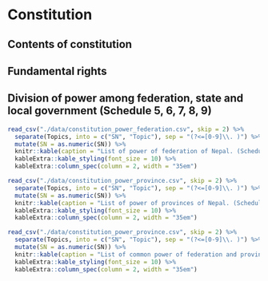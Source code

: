 # Constitution

## Contents of constitution

\begin{questions}
\question What are the major contents of Constitution of Nepal, 2072
  \begin{solution}
  \begin{itemize}
  \item Preamble
  \item Part-1 Preliminary
  \item Part-2 Citizenship
  \item Part-3 Fundamental Rights and Duties
  \item Part-4 Directive Principles, Policies and Obligations of the State
  \item Part-5 Structure of State and Distribution of State Power
  \item Part-6 President and Vice-President
  \item Part-7 Federal Executive
  \item Part-8 Federal Legislature
  \item Part-9 Federal Legislative Procedures
  \item Part-10 Federal Financial Procedures
  \item Part-11 Judiciary
  \item Part- 12 Attorney General
  \item Part -13 State Executive
  \item Part-14 State Legislature
  \item Part-15 State Legislative Procedures
  \item Part -16 State Financial Procedures
  \item Part-17 Local Executive
  \item Part-18 Local Legislature
  \item Part-19 Local Financial Procedures
  \item Part-20 Interrelations between Federation, State and Local Level
  \item Part-21 Commission for the Investigation of Abuse of Authority
  \item Part-22 Auditor General
  \item Part -23 Public Service Commission
  \item Part-24 Election Commission
  \item Part-25 National Human Rights Commission
  \item Part-26 National Natural Resources and Fiscal Commission
  \item Part- 27 Other Commissions
  \item Part-28 Provisions Relating to National Security
  \item Part-29 Provisions Relating to Political Parties
  \item Part-30 Emergency Power
  \item Part-31 Amendment to the Constitution
  \item Part-32 Miscellaneous
  \item Part-33 Transitional Provisions
  \item Part-34 Definitions and Interpretations
  \item Part-35 Short Title, Commencement and Repeal
  \item Schedule-1 National Flag of Nepal
  \item Schedule-2 National Anthem of Nepal
  \item Schedule-3 Coat of Arms of Nepal
  \item Schedule-4 States, and Districts to be included in the concerned States.
  \item Schedule-5 List of Federal Power
  \item Schedule-6 List of State Power
  \item Schedule-7 List of Concurrent Powers of Federation and State
  \item Schedule-8 List of Local Level Power
  \item Schedule-9 List of Concurrent Power of Federation, State and Local level
  \end{itemize}
  \end{solution}
\end{questions}

## Fundamental rights

\begin{questions}

\question What does Part-3 of Consitution of Nepal, 2072 -- Fundamental rights and duties, include ?
\begin{solution}

Fundamental rights and duties start at article 16.

\begin{enumerate}
\addtocounter{enumiii}{16} % for nested enumerations use enumii, enumiii and enumiv
\item Right to live with dignity:
\begin{enumerate}
\item Every person shall have the right to live with dignity.
\item No law shall be made providing for the death penalty to any one.
\end{enumerate}
\item Right to freedom:
\begin{enumerate}
\item No person shall be deprived of his or her personal liberty except in accordance with law.
\item Every citizen shall have the following freedoms:
\begin{enumerate}
\item freedom of opinion and expression,
\item freedom to assemble peaceably and without arms,
\item freedom to form political parties,
\item freedom to form unions and associations,
\item freedom to move and reside in any part of Nepal,
\item freedom to practice any profession, carry on any occupation, and establish and operate any industry, trade and business in any part of Nepal.
\end{enumerate}
\end{enumerate}
\item[] Provided that:
\begin{enumerate}
\item Nothing in sub-clause (a) shall be deemed to prevent the making of an Act to impose reasonable restrictions on any act which may undermine the sovereignty, territorial integrity, nationality and independence of Nepal or the harmonious relations between the Federal Units or the people of various castes, tribes, religions or communities or incite castebased discrimination or untouchability or on any act of disrespect of labour, defamation, contempt of court, incitement to an offence or on any act which may be contrary to public decency or morality.
\item Nothing in sub-clause (b) shall be deemed to prevent the making of an Act to impose reasonable restrictions on any act which may undermine the sovereignty, territorial integrity, nationality and independence of Nepal or the harmonious relations between the Federal Units or public peace and order.
\item Nothing in sub-clause (c) shall be deemed to prevent the making of an Act to impose reasonable restrictions on any act which may undermine the sovereignty, territorial integrity, nationality and independence of Nepal, constitute an espionage against the nation or divulge national secrecy or on any act of rendering assistance to any foreign state, organization or representative in a manner to undermine the security of Nepal or on an act of sedition or on any act which may undermine the harmonious relations between the Federal Units or on any act of incitement to caste-based or communal hatred or on any act which may undermine the harmonious relations between various castes, tribes, religions and communities, or on any act of acquisition of, or restriction on, membership of any political party on the basis solely of tribe, language, religion, community or sex or on any act of formation of a political party with discrimination between citizens or on incitement to violent acts or on any act which may be contrary to public morality. (4) Nothing in sub-clause (d) shall be deemed to prevent the making of an Act to impose reasonable restrictions on any act which may undermine the sovereignty, territorial integrity, nationality and independence of Nepal, or on any act which may constitute espionage against the nation or on any act of divulgence of national secrecy or on any act assisting any foreign state, organization or representative in a manner to undermine the security of Nepal or on an act of sedition or on any act which may undermine the harmonious relations between the Federal Units or on any act of incitement to caste-based or communal hatred or on any act which may undermine the harmonious relations between various castes, tribes, religions and communities or on incitement to violent acts or on any act which may be contrary to public morality.
\item Nothing in sub-clause (e) shall be deemed to prevent the making of an Act to impose reasonable restrictions on any act which may undermine the interest of the general public or which may undermine the harmonious relations between the Federal Units or the harmonious relations between the peoples of various castes, tribes, religions or communities or which may constitute or incite violent acts.
\item Nothing in sub-clause (f) shall be deemed to prevent the making of an Act to prevent any act which may undermine the harmonious relations between the Federal Units or any act which may be contrary to public health, decency or morality of the general public or to confer on the State the exclusive right to undertake any specific industry, trade or service, or to prescribe any condition or qualification for carrying on any industry, trade, occupation, employment or business.
\end{enumerate}

\item Right to equality:
\begin{enumerate}
\item All citizens shall be equal before law. No person shall be denied the equal protection of law.
\item No discrimination shall be made in the application of general laws on grounds of origin, religion, race, caste, tribe, sex, physical condition, condition of health, marital status, pregnancy, economic condition, language or region, ideology or on similar other grounds.
\item The State shall not discriminate citizens on grounds of origin, religion, race, caste, tribe, sex, economic condition, language, region, ideology or on similar other grounds. Provided that nothing shall be deemed to prevent the making of special provisions by law for the protection, empowerment or development of the citizens including the socially or culturally backward women, Dalit, indigenous people, indigenous nationalities, Madhesi, Tharu, Muslim, oppressed class, Pichhadaclass, minorities, the marginalized, farmers, labours, youths, children, senior citizens, gender and sexual minorities, persons with disabilities, persons in pregnancy, incapacitated or helpless, backward region and indigent Khas Arya.
Explanation: For the purposes of this Part and Part 4, "indigent" means a person who earns income less than that specified by the Federal law.
\item No discrimination shall be made on the ground of gender with regard to remuneration and social security for the same work.
\item All offspring shall have the equal right to the ancestral property without discrimination on the ground of gender.
\end{enumerate}

\item Right to communication:
\begin{enumerate}
\item No publication and broadcasting or dissemination or printing of any news item, editorial, feature article or other reading, audio and audio-visual material through any means whatsoever including electronic publication, broadcasting and printing shall be censored. Provided that nothing shall be deemed to prevent the making of Acts to impose reasonable restrictions on any act which may undermine the sovereignty, territorial integrity, nationality of Nepal or the harmonious relations between the Federal Units or the harmonious relations between various castes, tribes, religions or communities, or on any act of sedition, defamation or contempt of court or incitement to an offence, or on any act which may be contrary to public decency or morality, on any act of hatred to labour and on any act of incitement to caste-based untouchability as well as gender discrimination.
\item No radio, television, on-line or other form of digital or electronic equipment, press or other means of communication publishing, broadcasting or printing any news item, feature, editorial, article, information or other material shall be closed or seized nor shall registration thereof be cancelled nor shall such material be seized by the reason of publication, broadcasting or printing of such material through any audio, audio-visual or electronic equipment. Provided that nothing contained in this clause shall be deemed to prevent the making of an Act to regulate radio, television, online or any other form of digital or electronic equipment, press or other means of communication.
\item No means of communication including the press, electronic broadcasting and telephone shall be interrupted except in accordance with law.
\end{enumerate}

\item Rights relating to justice:
\begin{enumerate}
\item No person shall be detained in custody without informing him or her of the ground for his or her arrest.
\item Any person who is arrested shall have the right to consult a legal practitioner of his or her choice from the time of such arrest and to be defended by such legal practitioner. Any consultation made by such person with, and advice given by, his or her legal practitioner shall be confidential. Provided this clause shall not apply to a citizen of an enemy state. Explanation: For the purpose of this clause, "legal practitioner" means any person who is authorized by law to represent any person in any court.
\item Any person who is arrested shall be produced before the adjudicating authority within a period of twenty-four hours of such arrest, excluding the time necessary for the journey from the place of arrest to such authority; and any such person shall not be detained in custody except on the order of such authority. Provided that this clause shall not apply to a person held in preventive detention and to a citizen of an enemy state.
\item No person shall be liable for punishment for an act which was not punishable by the law in force when the act was committed nor shall any person be subjected to a punishment greater than that prescribed by the law in force at the time of the commission of the offence.
\item Every person charged with an offence shall be presumed innocent until proved guilty of the offence.
\item No person shall be tried and punished for the same offence in a court more than once.
\item No person charged with an offence shall be compelled to testify against himself or herself.
\item Every person shall have the right to be informed of any proceedings taken against him or her.
\item Every person shall have the right to a fair trial by an independent, impartial and competent court or judicial body.
\item Any indigent party shall have the right to free legal aid in accordance with law.
\end{enumerate}

\item Right of victim of crime:
\begin{enumerate}
\item A victim of crime shall have the right to get information about the investigation and proceedings of a case in which he or she is the victim.
\item A victim of crime shall have the right to justice including social rehabilitation and compensation in accordance with law.
\end{enumerate}

\item Right against torture:
\begin{enumerate}
\item No person who is arrested or detained shall be subjected to physical or mental torture or to cruel, inhuman or degrading treatment.
\item Any act mentioned in clause (1) shall be punishable by law, and any person who is the victim of such treatment shall have the right to obtain compensation in accordance with law.
\end{enumerate}

\item Right against preventive detention:
\begin{enumerate}
\item No person shall be held under preventive detention unless there is a sufficient ground of the existence of an immediate threat to the sovereignty, territorial integrity or public peace and order of Nepal.
\item Information about the situation of a person who is held under preventive detention pursuant to clause (1) must be given immediately to his or her family members or relatives. Provided that this clause shall not apply to a citizen of an enemy state.
\item If the authority making preventive detention holds any person under preventive detention contrary to law or in bad faith, the person held under preventive detention shall have the right to obtain compensation in accordance with law.
\end{enumerate}

\item Right against untouchability and discrimination:
\begin{enumerate}
\item No person shall be subjected to any form of untouchability or discrimination in any private and public places on grounds of his or her origin, caste, tribe, community, profession, occupation or physical condition.
\item In producing or distributing any goods, services or facilities, no person belonging to any particular caste or tribe shall be prevented from purchasing or acquiring such goods, services or facilities nor shall such goods, services or facilities be sold, distributed or provided only to the persons belonging to any particular caste or tribe.
\item No act purporting to demonstrate any person or community as superior or inferior on grounds of origin, caste, tribe or physical condition or justifying social discrimination on grounds of caste, tribe or untouchability or propagating ideology based on untouchability and caste based superiority or hatred or encouraging caste-based discrimination in any manner whatsoever shall be allowed.
\item No discrimination in any form shall be allowed at a workplace with or without making untouchability on the ground of caste.
\item Any act of untouchability and discrimination in any for committed in contravention of this Article shall be punishable by law as a severe social offence, and the victim of such act shall have the right to obtain compensation in accordance with law.
\end{enumerate}

\item Right relating to property:
\begin{enumerate}
\item Every citizen shall, subject to law, have the right to acquire, own, sell, dispose, acquire business profits from, and otherwise deal with, property. Provided that the State may levy tax on property of a person, and tax on income of a person in accordance with the concept of progressive taxation. Explanation: For the purposes of this Article, "property" means any form of property including movable and immovable property, and includes an intellectual property right.
\item The State shall not, except for public interest, requisition, acquire, or otherwise create any encumbrance on, property of a person. Provided that this clause shall not apply to any property acquired by any person illicitly.
\item The basis of compensation to be provided and procedures to be followed in the requisition by the State of property of any person for public interest in accordance with clause (2) shall be as provided for in the Act.
\item The provisions of clauses (2) and (3) shall not prevent the State from making land reforms, management and regulation in accordance with lawfor the purposes of enhancement of product and productivity of lands, modernization and commercialization of agriculture, environment protection and planned housing and urban development.
\item Nothing shall prevent the State from using the property of any person, which it has requisitioned for public interest in accordance with clause (3), for any other public interest instead of such public interest.
\end{enumerate}

\item Right to freedom of religion:
\begin{enumerate}
\item Every person who has faith in religion shall have the freedom to profess, practice and protect his or her religion according to his or her conviction.
\item Every religious denomination shall have the right to operate and protect its religious sites and religious Guthi (trusts).
\item[] Provided that nothing shall be deemed to prevent the regulation, by making law, of the operation and protection of religious sites and religious trusts and management of trust properties and lands.
\item No person shall, in the exercise of the right conferred by this Article, do, or cause to be done, any act which may be contrary to public health, decency and morality or breach public peace, or convert another person from one religion to another or any act or conduct that may jeopardize other's religion and such act shall be punishable by law.
\end{enumerate}

\item Right to information: Every citizen shall have the right to demand and receive information on any matter of his or her interest or of public interest. Provided that no one shall be compelled to provide information on any matter of which confidentiality must be maintained in accordance with law.
\item Right to privacy: The privacy of any person, his or her residence, property, document, data, correspondence and matters relating to his or her character shall, except in accordance with law, be inviolable.
\item Right against exploitation:
\begin{enumerate}
\item Every person shall have the right against exploitation.
\item No person shall be exploited in any manner on the grounds of religion, custom, tradition, usage, practice or on any other grounds.
\item No one shall be subjected to trafficking nor shall one be held in slavery or servitude.
\item No one shall be forced to work against his or her will. Provided that nothing shall be deemed to prevent the making of law empowering the State to require citizens to perform compulsory service for public purposes.
\item Act contrary to clauses (3) and (4) shall be punishable by law and the victim shall have the right to obtain compensation from the perpetrator in accordance with law.
\end{enumerate}

\item Right to clean environment:
\begin{enumerate}
\item Every citizen shall have the right to live in a clean and healthy environment.
\item The victim shall have the right to obtain compensation, in accordance with law, for any injury caused from environmental pollution or degradation.
\item This Article shall not be deemed to prevent the making of necessary legal provisions for a proper balance between the environment and development, in development works of the nation.
\end{enumerate}

\item Right relating to education:
\begin{enumerate}
\item Every citizen shall have the right of access to basic education.
\item Every citizen shall have the right to get compulsory and free education up to the basic level and free education up to the secondary level from the State.
\item The citizens with disabilities and the economically indigent citizens shall have the right to get free higher education in accordance with law.
\item The visually impaired citizens shall have the right to get free education through brail script and the citizens with hearing or speaking impairment, to get free education through sign language, in accordance with law.
\item Every Nepalese community residing in Nepal shall have the right to get education in its mother tongue and, for that purpose, to open and operate schools and educational institutes, in accordance with law.
\end{enumerate}

\item Right to language and culture:
\begin{enumerate}
\item Every person and community shall have the right to use their languages.
\item Every person and community shall have the right to participate in the cultural life of their communities.
\item Every Nepalese community residing in Nepal shall have the right to preserve and promote its language, script, culture, cultural civilization and heritage.
\end{enumerate}

\item Right to employment:
\begin{enumerate}
\item Every citizen shall have the right to employment. The terms and conditions of employment, and unemployment benefit shall be as provided for in the Federal law.
\item Every citizen shall have the right to choose employment.
\end{enumerate}

\item Right to labour:
\begin{enumerate}
\item Every labourer shall have the right to practice appropriate labour. Explanation: For the purposes of this Article, "labourer" means a labourer or worker who does physical or mental work for an employer in consideration for remuneration.
\item Every labourer shall have the right to appropriate remuneration, facilities and contributory social security.
\item Every labourer shall have the right to form and join trade unions and to engage in collective bargaining, in accordance with law.
\end{enumerate}

\item Right relating to health:
\begin{enumerate}
\item Every citizen shall have the right to free basic health services from the State, and no one shall be deprived of emergency health services.
\item Every person shall have the right to get information about his or her medical treatment.
\item Every citizen shall have equal access to health services.
\item Every citizen shall have the right of access to clean drinking water and sanitation.
\end{enumerate}

\item Right relating to food:
\begin{enumerate}
\item Every citizen shall have the right relating to food.
\item Every citizen shall have the right to be safe from the state of being in danger of life from the scarcity of food.
\item Every citizen shall have the right to food sovereignty in accordance with law.
\end{enumerate}

\item Right to housing:
\begin{enumerate}
\item Every citizen shall have the right to an appropriate housing.
\item No citizen shall be evicted from the residence owned by him or her nor shall his or her residence be infringed except in accordance with law.
\end{enumerate}

\item Rights of women:
\begin{enumerate}
\item Every woman shall have equal lineage right without gender based discrimination.
\item Every woman shall have the right to safe motherhood and reproductive health.
\item No woman shall be subjected to physical, mental, sexual, psychological or other form of violence or exploitation on grounds of religion, social, cultural tradition, practice or on any other grounds. Such act shall be punishable by law, and the victim shall have the right to obtain compensation in accordance with law.
\item Women shall have the right to participate in all bodies of the State on the basis of the principle of proportional inclusion.
\item Women shall have the right to obtain special opportunity in education, health, employment and social security, on the basis of positive discrimination.
\item The spouse shall have the equal right to property and family affairs.
\end{enumerate}

\item Rights of the child:
\begin{enumerate}
\item Every child shall have the right to name and birth registration along with his or her identity.
\item Every child shall have the right to education, health, maintenance, proper care, sports, entertainment and overall personality development from the families and the State.
\item Every child shall have the right to elementary child development and child participation.
\item No child shall be employed to work in any factory, mine or engaged in similar other hazardous work.
\item No child shall be subjected to child marriage, transported illegally, abducted/kidnapped or taken in hostage.
\item No child shall be recruited or used in army, police or any armed group, or be subjected, in the name of cultural or religious traditions, to abuse, exclusion or physical, mental, sexual or other form of exploitation or improper use by any means or in any manner.
\item No child shall be subjected to physical, mental or any other form of torture in home, school or other place and situation whatsoever.
\item Every child shall have the right to juvenile friendly justice.
\item The child who is helpless, orphan, with disabilities, conflict victim, displaced or vulnerable shall have the right to special protection and facilities from the State.
\item Any act contrary to in clauses (4), (5), (6) and (7) shall be punishable by law, and a child who is the victim of such act shall have the right to obtain compensation from the perpetrator, in accordance with law.
\end{enumerate}

\item Rights of Dalit:
\begin{enumerate}
\item The Dalit shall have the right to participate in all bodies of the State on the basis of the principle of proportional inclusion. Special provision shall be made by law for the empowerment, representation and participation of the Dalit community in public services as well as other sectors of employment.
\item Provision of free education with scholarship, from primary to higher education, shall be made by law for the Dalit students. Special provision shall be made by law for the Dalit in technical and vocational education.
\item Special provision shall be made by law in order to provide health and social security to the Dalit community.
\item The Dalit community shall have the right to use, protect and develop their traditional occupation, knowledge, skill and technology. The State shall accord priority to the Dalit community in modern business related with their traditional occupation and provide skills and resources required therefore.
\item The State shall once provide land to the landless Dalit in accordance with law.
\item The State shall, in accordance with law, arrange settlement for the Dalit who do not have housing.
\item The facilities conferred by this Article to the Dalit community must be distributed in a just manner so that the Dalit women, men and Dalit in all communities can obtain such facilities proportionately.
\end{enumerate}

\item Rights of senior citizens: The senior citizens shall have the right to special protection and social security from the State.

\item Right to social justice:
\begin{enumerate}
\item The socially backward women, Dalit, indigenous people, indigenous nationalities, Madhesi, Tharu, minorities, persons with disabilities, marginalized communities, Muslims, backward classes, gender and sexual minorities, youths, farmers, labourers, oppressed or citizens of backward regions and indigent Khas Aryashall have the right to participate in the State bodies on the basis of inclusive principle.
\item The indigent citizens and citizens of the communities on the verge of extinction shall have the right to get special opportunities and benefits in education, health, housing, employment, food and social security for their protection, upliftment, empowerment and development.
\item The citizens with disabilities shall have the right to live with dignity and honour, with the identity of their diversity, and have equal access to public services and facilities.
\item Every farmer shall have the right to have access to lands for agro activities, select and protect local seeds and agro species which have been used and pursued traditionally, in accordance with law.
\item The families of the martyrs who have sacrificed their life, persons who were forced to disappear, and those who became disabled and injured in all people's movements, armed conflicts and revolutions that have been carried out for progressive democratic changes in Nepal, democracy fighters, conflict victims and displaced ones, persons with disabilities, the injured and victims shall have the right to get a prioritized opportunity, with justice and due respect, in education, health, employment, housing and social security, in accordance with law.
\end{enumerate}

\item Right to social security: The indigent citizens, incapacitated and helpless citizens, helpless single women, citizens with disabilities, children, citizens who cannot take care themselves and citizens belonging to the tribes on the verge of extinction shall have the right to social security, in accordance with law.

\item Rights of the consumer:
\begin{enumerate}
\item Every consumer shall have the right to obtain quality goods and services.
\item A person who has suffered injury from any substandard goods or services shall have the right to obtain compensation in accordance with law.
\end{enumerate}

\item Right against exile: No citizen shall be exiled.
\item Right to constitutional remedies: There shall be a right to obtain constitutional remedies in the manner set forth in Article 133 or 144 for the enforcement of the rights conferred by this Part.
\item Implementation of fundamental rights: The State shall, as required, make legal provisions for the implementation of the rights conferred by this Part, within three years of the commencement of this Constitution.
\item Duties of citizens:
\begin{enumerate}
\item[] Every citizen shall have the following duties:
\item to safeguard the nationality, sovereignty and integrity of Nepal, while being loyal to the nation,
\item to abide by the Constitution and law,
\item to render compulsory service as and when the State so requires,
\item to protect and preserve public property.
\end{enumerate}
\end{enumerate}
\end{solution}


\end{questions}

## Division of power among federation, state and local government (Schedule 5, 6, 7, 8, 9)
\sectionmark{Division of power among government levels}

```r

read_csv("./data/constitution_power_federation.csv", skip = 2) %>% 
  separate(Topics, into = c("SN", "Topic"), sep = "(?<=[0-9]\\. )") %>%
  mutate(SN = as.numeric(SN)) %>% 
  knitr::kable(caption = "List of power of federation of Nepal. (Schedule 5)", booktabs = TRUE, longtable = T, format = "latex") %>% 
  kableExtra::kable_styling(font_size = 10) %>% 
  kableExtra::column_spec(column = 2, width = "35em")
```

```r

read_csv("./data/constitution_power_province.csv", skip = 2) %>% 
  separate(Topics, into = c("SN", "Topic"), sep = "(?<=[0-9]\\. )") %>% 
  mutate(SN = as.numeric(SN)) %>% 
  knitr::kable(caption = "List of power of provinces of Nepal. (Schedule 6)", booktabs = TRUE, longtable = T, format = "latex") %>% 
  kableExtra::kable_styling(font_size = 10) %>% 
  kableExtra::column_spec(column = 2, width = "35em")
```

```r

read_csv("./data/constitution_power_province.csv", skip = 2) %>% 
  separate(Topics, into = c("SN", "Topic"), sep = "(?<=[0-9]\\. )") %>% 
  mutate(SN = as.numeric(SN)) %>% 
  knitr::kable(caption = "List of common power of federation and provinces of Nepal. (Schedule 7)", booktabs = TRUE, longtable = T, format = "latex") %>% 
  kableExtra::kable_styling(font_size = 10) %>% 
  kableExtra::column_spec(column = 2, width = "35em")
```
